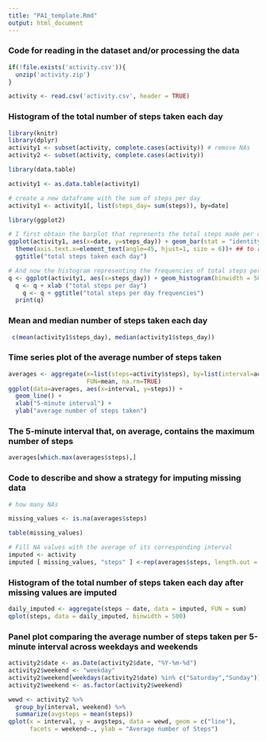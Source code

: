 ```yaml
---
title: "PA1_template.Rmd"
output: html_document
---
```

### Code for reading in the dataset and/or processing the data
```r
if(!file.exists('activity.csv')){
  unzip('activity.zip')
}

activity <- read.csv('activity.csv', header = TRUE)

```
### Histogram of the total number of steps taken each day
```r
library(knitr)
library(dplyr)
activity1 <- subset(activity, complete.cases(activity)) # remove NAs
activity2 <- subset(activity, complete.cases(activity))

library(data.table)

activity1 <- as.data.table(activity1)

# create a new dataframe with the sum of steps per day
activity1 <- activity1[, list(steps_day= sum(steps)), by=date] 


```
```r
library(ggplot2)

# I first obtain the barplot that represents the total steps made per day
ggplot(activity1, aes(x=date, y=steps_day)) + geom_bar(stat = "identity") +
  theme(axis.text.x=element_text(angle=45, hjust=1, size = 6))+ ## to rotate the x axis labels 90 degrees
  ggtitle("total steps taken each day")

```
```r
# And now the histogram representing the frequencies of total steps per day
q <- ggplot(activity1, aes(x=steps_day)) + geom_histogram(binwidth = 500)
  q <- q + xlab ("total steps per day")
    q <- q + ggtitle("total steps per day frequencies")
  print(q)


```
### Mean and median number of steps taken each day
```r
 c(mean(activity1$steps_day), median(activity1$steps_day))
```
### Time series plot of the average number of steps taken
```r
averages <- aggregate(x=list(steps=activity$steps), by=list(interval=activity$interval),
                      FUN=mean, na.rm=TRUE)
ggplot(data=averages, aes(x=interval, y=steps)) +
  geom_line() +
  xlab("5-minute interval") +
  ylab("average number of steps taken")

```
### The 5-minute interval that, on average, contains the maximum number of steps
```r
averages[which.max(averages$steps),]

```
### Code to describe and show a strategy for imputing missing data
```r
# how many NAs

missing_values <- is.na(averages$steps)

table(missing_values)

# Fill NA values with the average of its corresponding interval
imputed <- activity
imputed [ missing_values, "steps" ] <-rep(averages$steps, length.out = nrow(imputed))[missing_values]

```
### Histogram of the total number of steps taken each day after missing values are imputed
```r
daily_imputed <- aggregate(steps ~ date, data = imputed, FUN = sum)
qplot(steps, data = daily_imputed, binwidth = 500)

```

### Panel plot comparing the average number of steps taken per 5-minute interval across weekdays and weekends
```r
activity2$date <- as.Date(activity2$date, "%Y-%m-%d")
activity2$weekend <- "weekday"
activity2$weekend[weekdays(activity2$date) %in% c("Saturday","Sunday")] <- "weekend"
activity2$weekend <- as.factor(activity2$weekend)

wewd <- activity2 %>% 
  group_by(interval, weekend) %>% 
  summarize(avgsteps = mean(steps))
qplot(x = interval, y = avgsteps, data = wewd, geom = c("line"), 
      facets = weekend~., ylab = "Average number of Steps")


```



